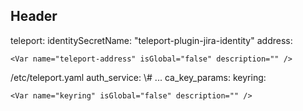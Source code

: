 ## Header

<snippet>
  <codeline>
    teleport:
  </codeline>

  <codeline>
      identitySecretName: "teleport-plugin-jira-identity"
  </codeline>

  <codeline>
      address: 

    <Var name="teleport-address" isGlobal="false" description="" />


  </codeline>

  <commandcomment data-type="descr">
    /etc/teleport.yaml
  </commandcomment>

  <codeline>
    auth_service:
  </codeline>

  <codeline>
      \# ...
  </codeline>

  <codeline>
      ca_key_params:
  </codeline>

  <codeline>
        keyring: 

    <Var name="keyring" isGlobal="false" description="" />


  </codeline>
</snippet>
